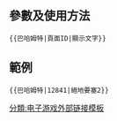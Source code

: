 <includeonly><!-- 在這裡加入模板的保護標識 --></includeonly><noinclude>{{Documentation subpage}}</noinclude>
<!-- 在本行下編輯模板說明 -->

== 參數及使用方法 ==

 <nowiki>{{巴哈姆特|頁面ID|顯示文字}}</nowiki>

== 範例 ==

 <nowiki>{{巴哈姆特|12841|絕地要塞2}}</nowiki>

{{巴哈姆特|12841|絕地要塞2}}

<includeonly>
[[分類:电子游戏外部链接模板]]
</includeonly>